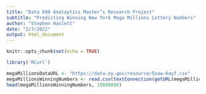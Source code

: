 ```yaml
---
title: "Data 698 Analaytics Master’s Research Project"
subtitle: "Predicting Winning New York Mega Millions Lottery Numbers"
author: "Stephen Haslett"
date: "2/7/2022"
output: html_document
---
```


```r
knitr::opts_chunk$set(echo = TRUE)

library('RCurl')
```


```r
megaMillionsDataURL <- "https://data.ny.gov/resource/5xaw-6ayf.csv"
megaMillionsWinningNumbers <- read.csv(textConnection(getURL(megaMillionsDataURL)))
head(megaMillionsWinningNumbers, 10000000)
```

